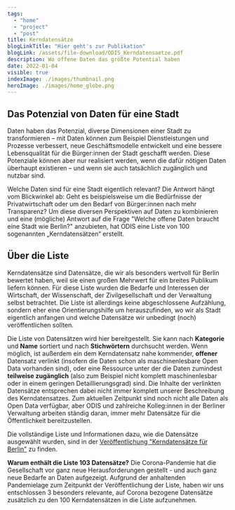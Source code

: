 ```yaml
---
tags:
  - "home"
  - "project"
  - "post"
title: Kerndatensätze
blogLinkTitle: "Hier geht's zur Publikation"
blogLink: /assets/file-download/ODIS_Kerndatensaetze.pdf
description: Wo offene Daten das größte Potential haben
date: 2022-01-04
visible: true
indexImage: ./images/thumbnail.png
heroImage: ./images/home_globe.png
---
```


## Das Potenzial von Daten für eine Stadt

Daten haben das Potenzial, diverse Dimensionen einer Stadt zu transformieren – mit Daten können zum Beispiel Dienstleistungen und Prozesse verbessert, neue Geschäftsmodelle entwickelt und eine bessere Lebensqualität für die Bürger:innen der Stadt geschafft werden. Diese Potenziale können aber nur realisiert werden, wenn die dafür nötigen Daten überhaupt existieren – und wenn sie auch tatsächlich zugänglich und nutzbar sind.

Welche Daten sind für eine Stadt eigentlich relevant? Die Antwort hängt vom Blickwinkel ab: Geht es beispielsweise um die Bedürfnisse der Privatwirtschaft oder um den Bedarf von Bürger:innen nach mehr Transparenz? Um diese diversen Perspektiven auf Daten zu kombinieren und eine (mögliche) Antwort auf die Frage "Welche offene Daten braucht eine Stadt wie Berlin?" anzubieten, hat ODIS eine Liste von 100 sogenannten „Kerndatensätzen“ erstellt.

## Über die Liste

Kerndatensätze sind Datensätze, die wir als besonders wertvoll für Berlin bewertet haben, weil sie einen großen Mehrwert für ein breites Publikum liefern können. Für diese Liste wurden die Bedarfe und Interessen der Wirtschaft, der Wissenschaft, der Zivilgesellschaft und der Verwaltung selbst betrachtet. Die Liste ist allerdings keine abgeschlossene Aufzählung, sondern eher eine Orientierungshilfe um herauszufinden, wo wir als Stadt eigentlich anfangen und welche Datensätze wir unbedingt (noch) veröffentlichen sollten.

Die Liste von Datensätzen wird hier bereitgestellt. Sie kann nach **Kategorie** und **Name** sortiert und nach **Stichwörtern** durchsucht werden. Wenn möglich, ist außerdem ein dem Kerndatensatz nahe kommender, **offener** Datensatz verlinkt (insofern die Daten schon als maschinenlesbare Open Data vorhanden sind), oder eine Ressource unter der die Daten zumindest **teilweise zugänglich** (also zum Beispiel nicht komplett maschinenlesbar oder in einem geringen Detaillierungsgrad) sind. Die Inhalte der verlinkten Datensätze entsprechen dabei nicht immer komplett unserer Beschreibung des Kerndatensatzes. Zum aktuellen Zeitpunkt sind noch nicht alle Daten als Open Data verfügbar, aber ODIS und zahlreiche Kolleg:innen in der Berliner Verwaltung arbeiten ständig daran, immer mehr Datensätze für die Öffentlichkeit bereitzustellen.

Die vollständige Liste und Informationen dazu, wie die Datensätze ausgewählt wurden, sind in der [Veröffentlichung "Kerndatensätze für Berlin"](/assets/file-download/ODIS_Kerndatensaetze.pdf) zu finden.


<ContentSection class="overflow-x-auto">
  <KerndatensatzTable />
</ContentSection>

**Warum enthält die Liste 103 Datensätze?**
Die Corona-Pandemie hat die Gesellschaft vor ganz neue Herausforderungen gestellt - und auch ganz neue Bedarfe an Daten aufgezeigt.
Aufgrund der anhaltenden Pandemielage zum Zeitpunkt der Veröffentlichung der Liste, haben wir uns entschlossen 3 besonders relevante, auf Corona bezogene Datensätze zusätzlich zu den 100 Kerndatensätzen in die Liste aufzunehmen.
